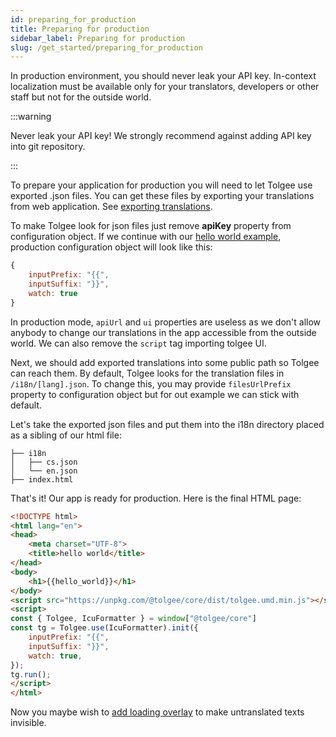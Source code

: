 ```yaml
---
id: preparing_for_production
title: Preparing for production
sidebar_label: Preparing for production
slug: /get_started/preparing_for_production
---
```


In production environment, you should never leak your API key. In-context localization must be available only for your translators,
 developers or other staff but not for the outside world.

:::warning

Never leak your API key! We strongly recommend against adding API key into git repository.

:::

To prepare your application for production you will need to let Tolgee use exported .json files.
You can get these files by exporting your translations from web application.
See [exporting translations](/platform/exporting_translations).

To make Tolgee look for json files just remove **apiKey** property from configuration object. If we continue with
our [hello world example](hello_world), production configuration object will look like this:
```javascript
{
    inputPrefix: "{{",
    inputSuffix: "}}",
    watch: true
}
```

In production mode, `apiUrl` and `ui` properties are useless as we don't allow anybody to change our translations in
the app accessible from the outside world. We can also remove the `script` tag importing tolgee UI.

Next, we should add exported translations into some public path so Tolgee can reach them.
By default, Tolgee looks for the translation files in `/i18n/[lang].json`.
To change this, you may provide `filesUrlPrefix` property to configuration object but for out example we can stick with
default.

Let's take the exported json files and put them into the i18n directory placed as a sibling of our html file:
```
├── i18n
│   ├── cs.json
│   └── en.json
├── index.html
```

That's it! Our app is ready for production. Here is the final HTML page:
```html
<!DOCTYPE html>
<html lang="en">
<head>
    <meta charset="UTF-8">
    <title>hello world</title>
</head>
<body>
    <h1>{{hello_world}}</h1>
</body>
<script src="https://unpkg.com/@tolgee/core/dist/tolgee.umd.min.js"></script>
<script>
const { Tolgee, IcuFormatter } = window["@tolgee/core"]
const tg = Tolgee.use(IcuFormatter).init({
    inputPrefix: "{{",
    inputSuffix: "}}",
    watch: true,
});
tg.run();
</script>
</html>
```
Now you maybe wish to [add loading overlay](adding_loading_overlay.mdx) to make untranslated texts invisible.
